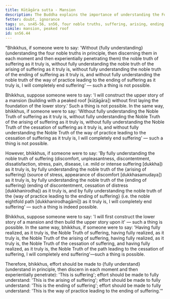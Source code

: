 ```yaml
---
title: Kūṭāgāra sutta - Mansion
description: The Buddha explains the importance of understanding the Four Noble Truths to end suffering with a simile of constructing a mansion.
fetter: doubt, ignorance
tags: sn, sn45-56, sn56, four noble truths, suffering, arising, ending, cessation, way of practice, path, peaked roof
simile: mansion, peaked roof
id: sn56.44
---
```


"Bhikkhus, if someone were to say: 'Without \{fully understanding} (understanding the four noble truths in principle, then discerning them in each moment and then experientially penetrating them) the noble truth of suffering as it truly is, without fully understanding the noble truth of the arising of suffering as it truly is, without fully understanding the noble truth of the ending of suffering as it truly is, and without fully understanding the noble truth of the way of practice leading to the ending of suffering as it truly is, I will completely end suffering' — such a thing is not possible.

Bhikkhus, suppose someone were to say: 'I will construct the upper story of a mansion (building with a peaked roof [kūṭāgāra]) without first laying the foundation of the lower story.' Such a thing is not possible. In the same way, bhikkhus, if someone were to say: 'Without fully understanding the Noble Truth of suffering as it truly is, without fully understanding the Noble Truth of the arising of suffering as it truly is, without fully understanding the Noble Truth of the cessation of suffering as it truly is, and without fully understanding the Noble Truth of the way of practice leading to the cessation of suffering as it truly is, I will completely end suffering' — such a thing is not possible.

However, bhikkhus, if someone were to say: 'By fully understanding the noble truth of suffering (discomfort, unpleasantness, discontentment, dissatisfaction, stress, pain, disease, i.e. mild or intense suffering [dukkha]) as it truly is, by fully understanding the noble truth of the \{arising of suffering} (source of stress, appearance of discomfort [dukkhasamudaya]) as it truly is, by fully understanding the noble truth of the \{ending of suffering} (ending of discontentment, cessation of distress [dukkhanirodha]) as it truly is, and by fully understanding the noble truth of the \{way of practice leading to the ending of suffering} (i.e. the noble eightfold path [dukkhanirodhagāmī]) as it truly is, I will completely end suffering' — such a thing is indeed possible.

Bhikkhus, suppose someone were to say: 'I will first construct the lower story of a mansion and then build the upper story upon it' — such a thing is possible. In the same way, bhikkhus, if someone were to say: 'Having fully realized, as it truly is, the Noble Truth of suffering, having fully realized, as it truly is, the Noble Truth of the arising of suffering, having fully realized, as it truly is, the Noble Truth of the cessation of suffering, and having fully realized, as it truly is, the Noble Truth of the path leading to the cessation of suffering, I will completely end suffering'—such a thing is possible.

Therefore, bhikkhus, effort should be made to \{fully understand} (understand in principle, then discern in each moment and then experientially penetrate): 'This is suffering';
effort should be made to fully understand: 'This is the arising of suffering';
effort should be made to fully understand: 'This is the ending of suffering';
effort should be made to fully understand: 'This is the way of practice leading to the ending of suffering.'"